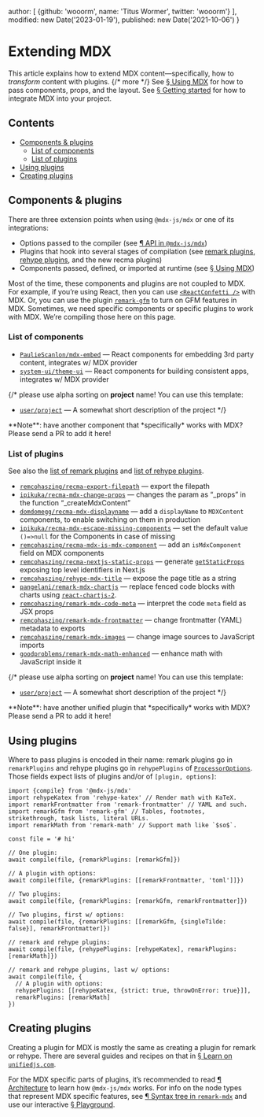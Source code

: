 
  author: [
    {github: 'wooorm', name: 'Titus Wormer', twitter: 'wooorm'}
  ],
  modified: new Date('2023-01-19'),
  published: new Date('2021-10-06')
}

# Extending MDX

This article explains how to extend MDX content—specifically, how to *transform*
content with plugins. {/* more */}
See [§ Using MDX][use] for how to pass components, props, and the layout.
See [§ Getting started][start] for how to integrate MDX into your project.

## Contents

* [Components & plugins](#components--plugins)
  * [List of components](#list-of-components)
  * [List of plugins](#list-of-plugins)
* [Using plugins](#using-plugins)
* [Creating plugins](#creating-plugins)

## Components & plugins

There are three extension points when using `@mdx-js/mdx` or one of its
integrations:

* Options passed to the compiler (see [¶ API in `@mdx-js/mdx`][api])
* Plugins that hook into several stages of compilation (see [remark
  plugins][remark-plugins], [rehype plugins][rehype-plugins], and the new
  recma plugins)
* Components passed, defined, or imported at runtime (see [§ Using MDX][use])

Most of the time, these components and plugins are not coupled to MDX.
For example, if you’re using React, then you can use
[`<ReactConfetti />`][react-confetti] with MDX.
Or, you can use the plugin [`remark-gfm`][remark-gfm] to turn on GFM features in
MDX.
Sometimes, we need specific components or specific plugins to work with MDX.
We’re compiling those here on this page.

### List of components

* [`PaulieScanlon/mdx-embed`](https://github.com/PaulieScanlon/mdx-embed)
  — React components for embedding 3rd party content, integrates w/
  MDX provider
* [`system-ui/theme-ui`](https://github.com/system-ui/theme-ui)
  — React components for building consistent apps, integrates w/ MDX provider

{/*
please use alpha sorting on **project** name!
You can use this template:

*   [`user/project`](https://github.com/user/project)
    — A somewhat short description of the project
*/}

<Note type="info">
  **Note**: have another component that *specifically* works with MDX?
  Please send a PR to add it here!
</Note>

### List of plugins

See also the [list of remark plugins][remark-plugins] and
[list of rehype plugins][rehype-plugins].

* [`remcohaszing/recma-export-filepath`](https://github.com/remcohaszing/recma-export-filepath)
  — export the filepath
* [`ipikuka/recma-mdx-change-props`](https://github.com/ipikuka/recma-mdx-change-props)
  — changes the param as “\_props” in the function “\_createMdxContent”
* [`domdomegg/recma-mdx-displayname`](https://github.com/domdomegg/recma-mdx-displayname)
  — add a `displayName` to `MDXContent` components, to enable switching
  on them in production
* [`ipikuka/recma-mdx-escape-missing-components`](https://github.com/ipikuka/recma-mdx-escape-missing-components)
  — set the default value `()=>null` for the Components in case of missing
* [`remcohaszing/recma-mdx-is-mdx-component`](https://github.com/remcohaszing/recma-mdx-is-mdx-component)
  — add an `isMdxComponent` field on MDX components
* [`remcohaszing/recma-nextjs-static-props`](https://github.com/remcohaszing/recma-nextjs-static-props)
  — generate [`getStaticProps`](https://nextjs.org/docs/basic-features/data-fetching/get-static-props)
  exposing top level identifiers in Next.js
* [`remcohaszing/rehype-mdx-title`](https://github.com/remcohaszing/rehype-mdx-title)
  — expose the page title as a string
* [`pangelani/remark-mdx-chartjs`](https://github.com/pangelani/remark-mdx-chartjs)
  — replace fenced code blocks with charts using [`react-chartjs-2`](https://react-chartjs-2.js.org/).
* [`remcohaszing/remark-mdx-code-meta`](https://github.com/remcohaszing/remark-mdx-code-meta)
  — interpret the code `meta` field as JSX props
* [`remcohaszing/remark-mdx-frontmatter`](https://github.com/remcohaszing/remark-mdx-frontmatter)
  — change frontmatter (YAML) metadata to exports
* [`remcohaszing/remark-mdx-images`](https://github.com/remcohaszing/remark-mdx-images)
  — change image sources to JavaScript imports
* [`goodproblems/remark-mdx-math-enhanced`](https://github.com/goodproblems/remark-mdx-math-enhanced)
  — enhance math with JavaScript inside it

{/*
please use alpha sorting on **project** name!
You can use this template:

*   [`user/project`](https://github.com/user/project)
    — A somewhat short description of the project
*/}

<Note type="info">
  **Note**: have another unified plugin that *specifically* works with MDX?
  Please send a PR to add it here!
</Note>

## Using plugins

Where to pass plugins is encoded in their name: remark plugins go in
`remarkPlugins` and rehype plugins go in `rehypePlugins` of
[`ProcessorOptions`][processor-options].
Those fields expect lists of plugins and/or of `[plugin, options]`:

```tsx
import {compile} from '@mdx-js/mdx'
import rehypeKatex from 'rehype-katex' // Render math with KaTeX.
import remarkFrontmatter from 'remark-frontmatter' // YAML and such.
import remarkGfm from 'remark-gfm' // Tables, footnotes, strikethrough, task lists, literal URLs.
import remarkMath from 'remark-math' // Support math like `$so$`.

const file = '# hi'

// One plugin:
await compile(file, {remarkPlugins: [remarkGfm]})

// A plugin with options:
await compile(file, {remarkPlugins: [[remarkFrontmatter, 'toml']]})

// Two plugins:
await compile(file, {remarkPlugins: [remarkGfm, remarkFrontmatter]})

// Two plugins, first w/ options:
await compile(file, {remarkPlugins: [[remarkGfm, {singleTilde: false}], remarkFrontmatter]})

// remark and rehype plugins:
await compile(file, {rehypePlugins: [rehypeKatex], remarkPlugins: [remarkMath]})

// remark and rehype plugins, last w/ options:
await compile(file, {
  // A plugin with options:
  rehypePlugins: [[rehypeKatex, {strict: true, throwOnError: true}]],
  remarkPlugins: [remarkMath]
})
```

## Creating plugins

Creating a plugin for MDX is mostly the same as creating a plugin for remark
or rehype.
There are several guides and recipes on that in [§ Learn on
`unifiedjs.com`][learn].

For the MDX specific parts of plugins, it’s recommended to read
[¶ Architecture][architecture] to learn how `@mdx-js/mdx` works.
For info on the node types that represent MDX specific features, see
[¶ Syntax tree in `remark-mdx`][syntax-tree] and use our interactive
[§ Playground][playground].

[remark-plugins]: https://github.com/remarkjs/remark/blob/main/doc/plugins.md#list-of-plugins

[rehype-plugins]: https://github.com/rehypejs/rehype/blob/main/doc/plugins.md#list-of-plugins

[use]: /docs/using-mdx/

[api]: /packages/mdx/#api

[react-confetti]: https://github.com/alampros/react-confetti

[remark-gfm]: https://github.com/remarkjs/remark-gfm

[learn]: https://unifiedjs.com/learn/

[start]: /docs/getting-started/

[processor-options]: /packages/mdx/#processoroptions

[architecture]: /packages/mdx/#architecture

[syntax-tree]: /packages/remark-mdx/#syntax-tree

[playground]: /playground/

